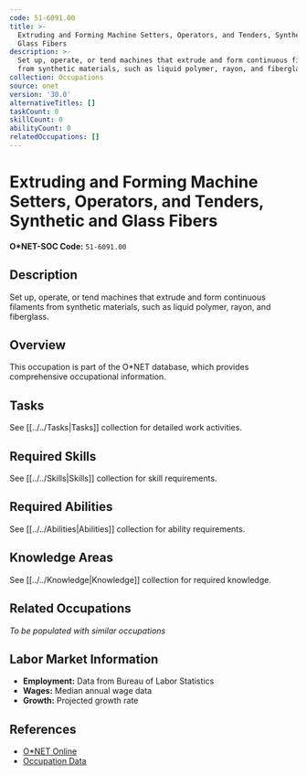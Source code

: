 ```yaml
---
code: 51-6091.00
title: >-
  Extruding and Forming Machine Setters, Operators, and Tenders, Synthetic and
  Glass Fibers
description: >-
  Set up, operate, or tend machines that extrude and form continuous filaments
  from synthetic materials, such as liquid polymer, rayon, and fiberglass.
collection: Occupations
source: onet
version: '30.0'
alternativeTitles: []
taskCount: 0
skillCount: 0
abilityCount: 0
relatedOccupations: []
---
```

# Extruding and Forming Machine Setters, Operators, and Tenders, Synthetic and Glass Fibers

**O*NET-SOC Code:** `51-6091.00`

## Description

Set up, operate, or tend machines that extrude and form continuous filaments from synthetic materials, such as liquid polymer, rayon, and fiberglass.

## Overview

This occupation is part of the O*NET database, which provides comprehensive occupational information.

## Tasks

See [[../../Tasks|Tasks]] collection for detailed work activities.

## Required Skills

See [[../../Skills|Skills]] collection for skill requirements.

## Required Abilities

See [[../../Abilities|Abilities]] collection for ability requirements.

## Knowledge Areas

See [[../../Knowledge|Knowledge]] collection for required knowledge.

## Related Occupations

*To be populated with similar occupations*

## Labor Market Information

- **Employment:** Data from Bureau of Labor Statistics
- **Wages:** Median annual wage data
- **Growth:** Projected growth rate

## References

- [O*NET Online](https://www.onetonline.org/link/summary/51-6091.00)
- [Occupation Data](https://www.onetcenter.org/)

